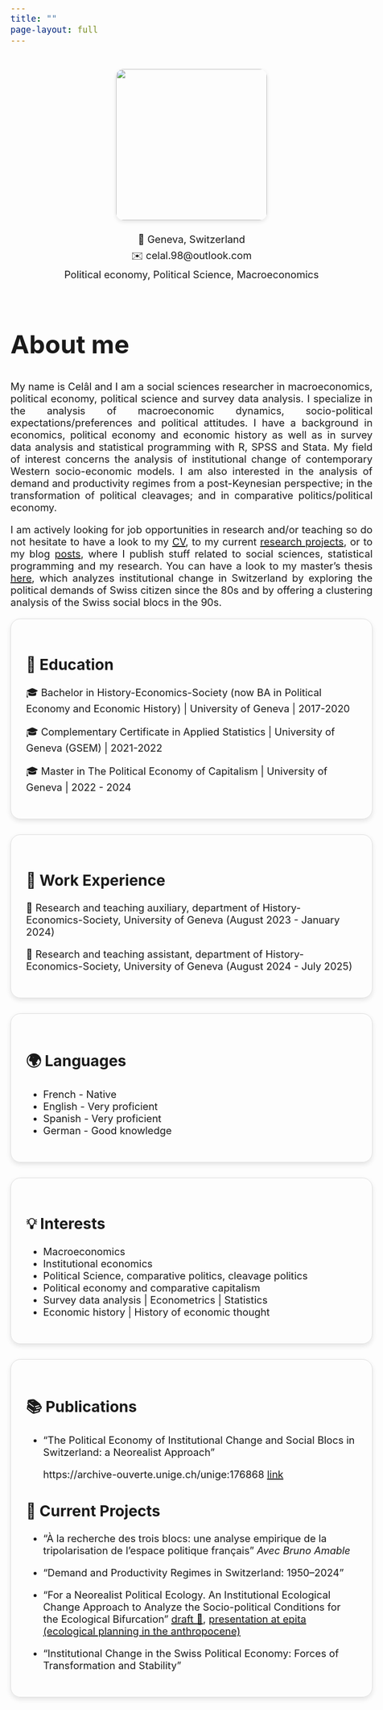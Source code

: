 ```yaml
---
title: ""
page-layout: full
---
```


```{=html}
<style>
body {
  font-size: 20px;
}
h1 {
  font-size: 2.5em;
}
</style>

<style>
.section-card {
  background-color: transparent; 
  border: 1px solid #ddd;   
  border-radius: 20px;           /* Rounded corners */
  padding: 1.5em;                /* Inner spacing */
  margin-bottom: 1.5em;          /* Space between sections */
  box-shadow: 0 4px 10px rgba(0, 0, 0, 0.1); /* Soft shadow */
  transition: transform 0.2s, box-shadow 0.2s;
}

.section-card:hover {
  transform: translateY(-3px);
  box-shadow: 0 8px 20px rgba(0, 0, 0, 0.15);
}
</style>
<style>
.profile {
  text-align: center;
  padding: 1em;
}

.profile img {
  border-radius: 5%;
  width: 300px;
  margin-bottom: 1em;
  box-shadow: 0 3px 8px rgba(0,0,0,0.1);
}

.profile p {
  margin: 0.3em 0;
  font-size: 1em;
}
</style>

<style>
.center-text {
  text-align: justify;
}
</style>

<style>
.center-text {
  text-align: justify;
}

/* Icon container */
.links-grid {
  display: flex;
  justify-content: center;
  gap: 10px;
  margin-top: 6px;
}

/* Icon styles */
.links-grid img {
  width: 15px;
  height: 15px;
  opacity: 0.8;
  transition: opacity 0.2s ease, transform 0.2s ease;
  vertical-align: middle;
}

/* Hover effect */
.links-grid img:hover {
  opacity: 1;
  transform: scale(1.1);
}

/* Theme-specific visibility */
.icon-light { display: none; }
.icon-dark { display: inline; }

@media (prefers-color-scheme: dark) {
  .icon-dark { display: none; }
  .icon-light { display: inline; }
}
</style>


```

::::::::: grid
::: {.g-col-12 .g-col-md-3 .profile}
![](photoChandoling.png){width="489"}

📍 Geneva, Switzerland

✉️ celal.98\@outlook.com

Political economy, Political Science, Macroeconomics

:::

::: {.g-col-12 .g-col-md-9 .center-text style="border-radius: 30px;"}
# About me

My name is Celâl and I am a social sciences researcher in macroeconomics, political economy, political science and survey data analysis. I specialize in the analysis of macroeconomic dynamics, socio-political expectations/preferences and political attitudes. I have a background in economics, political economy and economic history as well as in survey data analysis and statistical programming with R, SPSS and Stata. My field of interest concerns the analysis of institutional change of contemporary Western socio-economic models. I am also interested in the analysis of demand and productivity regimes from a post-Keynesian perspective; in the transformation of political cleavages; and in comparative politics/political economy.

I am actively looking for job opportunities in research and/or teaching so do not hesitate to have a look to my [CV](https://jeylal.github.io/celalguney/CV.html), to my current [research projects](https://jeylal.github.io/celalguney/research.html), or to my blog [posts](https://jeylal.github.io/celalguney/), where I publish stuff related to social sciences, statistical programming and my research. You can have a look to my master's thesis [here](https://jeylal.github.io/master-thesis/), which analyzes institutional change in Switzerland by exploring the political demands of Swiss citizen since the 80s and by offering a clustering analysis of the Swiss social blocs in the 90s.
:::

::: {.g-col-12 .g-col-md-5 .g-start-md-2 .section-card}
## 📖 Education

🎓 Bachelor in History-Economics-Society (now BA in Political Economy and Economic History) \| University of Geneva \| 2017-2020

🎓 Complementary Certificate in Applied Statistics \| University of Geneva (GSEM) \| 2021-2022

🎓 Master in The Political Economy of Capitalism \| University of Geneva \| 2022 - 2024
:::

::: {.g-col-12 .g-col-md-5 .section-card}
## 💼 Work Experience

🏫 Research and teaching auxiliary, department of History-Economics-Society, University of Geneva (August 2023 - January 2024)

🏫 Research and teaching assistant, department of History-Economics-Society, University of Geneva (August 2024 - July 2025)
:::

::: {.g-col-12 .g-col-md-5 .g-start-md-2 .section-card}
## 🌍 Languages

-   French - Native\
-   English - Very proficient\
-   Spanish - Very proficient\
-   German - Good knowledge\
:::

::: {.g-col-12 .g-col-md-5 .section-card}
## 💡 Interests

-   Macroeconomics\
-   Institutional economics\
- Political Science, comparative politics, cleavage politics
-   Political economy and comparative capitalism\
-   Survey data analysis \| Econometrics \| Statistics\
-   Economic history \| History of economic thought\
:::
:::::::::

::: {.section-card}
## 📚 Publications 

-   "The Political Economy of Institutional Change and Social Blocs in Switzerland: a Neorealist Approach"

    https://archive-ouverte.unige.ch/unige:176868 [link](https://jeylal.github.io/master-thesis/)



## 📌 Current Projects 

-   "À la recherche des trois blocs: une analyse empirique de la tripolarisation de l'espace politique français" *Avec Bruno Amable*

-   "Demand and Productivity Regimes in Switzerland: 1950–2024"

-   "For a Neorealist Political Ecology. An Institutional Ecological Change Approach to Analyze the Socio-political Conditions for the Ecological Bifurcation" [draft 📄](resources_books/neorealist%20political%20ecology-2.pdf), [presentation at epita (ecological planning in the anthropocene)](resources_books/presentation_epita.html)

-   "Institutional Change in the Swiss Political Economy: Forces of Transformation and Stability"

:::